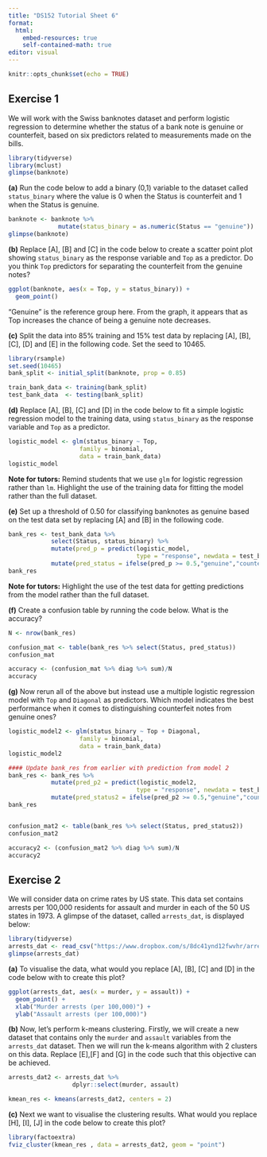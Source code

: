 ```yaml
---
title: "DS152 Tutorial Sheet 6"
format: 
  html:
    embed-resources: true
    self-contained-math: true
editor: visual
---
```

```r
knitr::opts_chunk$set(echo = TRUE)
```


## Exercise 1

We will work with the Swiss banknotes dataset and perform logistic regression to determine whether the status of a bank note is genuine or counterfeit, based on six predictors related to measurements made on the bills.

```r
library(tidyverse)
library(mclust)
glimpse(banknote)
```

**(a)** Run the code below to add a binary (0,1) variable to the dataset called `status_binary` where the value is 0 when the Status is counterfeit and 1 when the Status is genuine. 

```r
banknote <- banknote %>% 
              mutate(status_binary = as.numeric(Status == "genuine")) 
glimpse(banknote) 
```


**(b)** Replace [A], [B] and [C] in the code below to create a scatter point plot showing `status_binary` as the response variable and  `Top` as a predictor. Do you think `Top` predictors for separating the counterfeit from the genuine notes? 

```r
ggplot(banknote, aes(x = Top, y = status_binary)) +
  geom_point()
```

"Genuine" is the reference group here. From the graph, it appears that as Top increases the chance of being a genuine note decreases. 

**(c)** Split the data into 85% training and 15% test data by replacing [A], [B], [C], [D] and [E] in the following code. Set the seed to 10465. 

```r
library(rsample)
set.seed(10465)
bank_split <- initial_split(banknote, prop = 0.85)

train_bank_data <- training(bank_split)
test_bank_data  <- testing(bank_split)
```

**(d)** Replace [A], [B], [C] and [D] in the code below to fit a simple logistic regression model to the training data, using `status_binary` as the response variable and `Top` as a predictor. 

```r
logistic_model <- glm(status_binary ~ Top,
                    family = binomial,
                    data = train_bank_data)
logistic_model
```


__Note for tutors:__ Remind students that we use `glm` for logistic regression rather than `lm`. Highlight the use of the training data for fitting the model rather than the full dataset. 


**(e)** Set up a threshold of 0.50 for classifying banknotes as genuine based on the test data set by replacing [A] and [B] in the following code. 

```r
bank_res <- test_bank_data %>% 
            select(Status, status_binary) %>% 
            mutate(pred_p = predict(logistic_model, 
                                    type = "response", newdata = test_bank_data)) %>% 
            mutate(pred_status = ifelse(pred_p >= 0.5,"genuine","counterfeit")) 
bank_res
```

__Note for tutors:__ Highlight the use of the test data for getting predictions from the model rather than the full dataset. 

**(f)** Create a confusion table by running the code below. What is the accuracy? 

```r
N <- nrow(bank_res)

confusion_mat <- table(bank_res %>% select(Status, pred_status))
confusion_mat

accuracy <- (confusion_mat %>% diag %>% sum)/N
accuracy
```

**(g)** Now rerun all of the above but instead use a multiple logistic regression model with `Top` and `Diagonal` as predictors. Which model indicates the best performance when it comes to distinguishing counterfeit notes from genuine ones? 

```r
logistic_model2 <- glm(status_binary ~ Top + Diagonal,
                    family = binomial,
                    data = train_bank_data)
logistic_model2

#### Update bank_res from earlier with prediction from model 2
bank_res <- bank_res %>% 
            mutate(pred_p2 = predict(logistic_model2, 
                                    type = "response", newdata = test_bank_data)) %>% 
            mutate(pred_status2 = ifelse(pred_p2 >= 0.5,"genuine","counterfeit")) 
bank_res


confusion_mat2 <- table(bank_res %>% select(Status, pred_status2))
confusion_mat2

accuracy2 <- (confusion_mat2 %>% diag %>% sum)/N
accuracy2
```

## Exercise 2

We will consider data on crime rates by US state. This data set contains arrests per 100,000 residents for assault and murder in each of the 50 US states in 1973. A glimpse of the dataset, called `arrests_dat`, is displayed below:

```r
library(tidyverse)
arrests_dat <- read_csv("https://www.dropbox.com/s/8dc41ynd12fwvhr/arrests_dat.csv?raw=1")
glimpse(arrests_dat)
```

**(a)** To visualise the data, what would you replace [A], [B], [C] and [D] in the code below with to create this plot? 

```r
ggplot(arrests_dat, aes(x = murder, y = assault)) +
  geom_point() +
  xlab("Murder arrests (per 100,000)") +
  ylab("Assault arrests (per 100,000)")
```

**(b)** Now, let's perform k-means clustering.  Firstly, we will create a new dataset that contains only the `murder` and `assault` variables from the `arrests_dat` dataset. Then we will run the k-means algorithm with 2 clusters on this data. Replace [E],[F] and [G] in the code such that this objective can be achieved. 

```r
arrests_dat2 <- arrests_dat %>% 
                  dplyr::select(murder, assault)

kmean_res <- kmeans(arrests_dat2, centers = 2)
```

**(c)** Next we want to visualise the clustering results. What would you replace [H], [I], [J] in the code below to create this plot?

```r
library(factoextra)
fviz_cluster(kmean_res , data = arrests_dat2, geom = "point")
```

